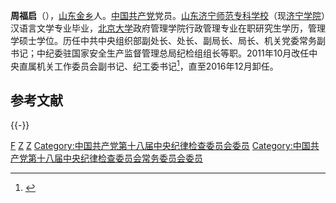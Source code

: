'''周福启'''（{{bd|1953年|7月||catIdx=Z周}}），[[山东|山东]][[金乡|金乡]]人。[[中国共产党|中国共产党]]党员。[[山东|山东]][[济宁学院|济宁师范专科学校]]（现[[济宁学院|济宁学院]]）汉语言文学专业毕业，[[北京大学|北京大学]]政府管理学院行政管理专业在职研究生学历，管理学硕士学位。历任中共中央组织部副处长、处长、副局长、局长、机关党委常务副书记；中纪委驻国家安全生产监督管理总局纪检组组长等职。2011年10月改任中央直属机关工作委员会副书记、纪工委书记<ref>{{cite web|accessdate=2013-05-01|url=http://www.chinadaily.com.cn/hqcj/zxqxb/2011-11-17/content_4397592.html|title=周福启接替吴毓萍任中直机关工委副书记、纪工委书记|publisher=[[中国日报|中国日报]]|archive-url=https://web.archive.org/web/20161220174804/http://www.chinadaily.com.cn/hqcj/zxqxb/2011-11-17/content_4397592.html|archive-date=2016-12-20|dead-url=yes}}</ref>，直至2016年12月卸任。

==参考文献==
{{reflist|3}}

{{-}}
{{start box}}
{{s-ppo}}
{{s-before|[[吴毓萍|吴毓萍]]}}
{{s-title|[[中共中央直属机关工作委员会|中共中央直属机关工作委员会]]纪律检查工作委员会书记|2011年10月－2016年12月}}
{{s-after|[[侯凱|侯凱]]}}
{{s-before|[[赵岸青|赵岸青]]}}
{{s-title|[[中共中央纪律检查委员会|中共中央纪律检查委员会]]<br>驻[[国家安全生产监督管理总局|国家安全生产监督管理总局]]纪检组组长|2009年4月－2011年10月}}
{{s-after|[[赵惠令|赵惠令]]}}
{{s-before|？}}
{{s-title|[[中共中央组织部|中共中央组织部]]机关人事局局长|2007年12月－2009年4月}}
{{s-after|[[栾成杰|栾成杰]]}}
{{end box}}

[[Category:周姓|F]]
[[Category:金乡人|Z]]
[[Category:济宁学院校友|Z]]
[[Category:中国共产党第十八届中央纪律检查委员会委员|Category:中国共产党第十八届中央纪律检查委员会委员]]
[[Category:中国共产党第十八届中央纪律检查委员会常务委员会委员|Category:中国共产党第十八届中央纪律检查委员会常务委员会委员]]